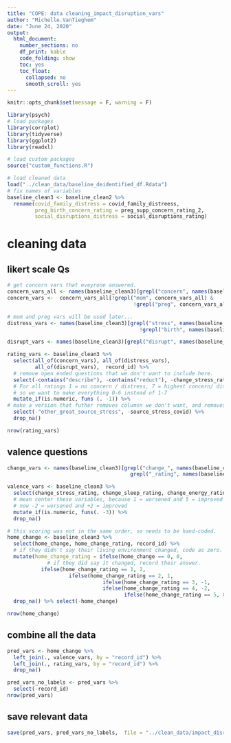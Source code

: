 ```yaml
---
title: "COPE: data cleaning_impact_disruption_vars"
author: "Michelle.VanTieghem"
date: "June 24, 2020"
output:
  html_document:
    number_sections: no
    df_print: kable
    code_folding: show
    toc: yes
    toc_float:
      collapsed: no
      smooth_scroll: yes
---
```



```r
knitr::opts_chunk$set(message = F, warning = F)

library(psych)
# load packages
library(corrplot)
library(tidyverse)
library(ggplot2)
library(readxl)

# load custom packages
source("custom_functions.R")

```

```r
# load cleaned data
load("../clean_data/baseline_deidentified_df.Rdata")
# fix names of variables
baseline_clean3 <- baseline_clean2 %>%
  rename(covid_family_distress = covid_family_distreess,
         preg_birth_concern_rating = preg_supp_concern_rating_2,
         social_disruptions_distress = social_disruptions_rating)
```


#  cleaning data 
## likert scale Qs
```r

# get concern vars that eveyrone answered.
concern_vars_all <- names(baseline_clean3)[grepl("concern", names(baseline_clean3))]
concern_vars <-  concern_vars_all[!grepl("mom", concern_vars_all) & 
                                         !grepl("preg", concern_vars_all)]

# mom and preg vars will be used later...
distress_vars <- names(baseline_clean3)[grepl("stress", names(baseline_clean3)) & 
                                           !grepl("birth", names(baseline_clean3))]

disrupt_vars <- names(baseline_clean3)[grepl("disrupt", names(baseline_clean3))]

rating_vars <- baseline_clean3 %>%
  select(all_of(concern_vars), all_of(distress_vars), 
         all_of(disrupt_vars),  record_id) %>%
  # remove open ended questions that we don't want to include here.
  select(-contains("describe"), -contains("reduct"), -change_stress_rating) %>%
  # For all ratings 1 = no concern / distress, 7 = highest concern/ distress.
  # so we want to make everything 0-6 instead of 1-7 
  mutate_if(is.numeric, funs (. -1)) %>%
# make a version that futher removes columsn we don't want, and removes NAs.
  select(-"other_great_source_stress", -source_stress_covid) %>%
  drop_na()

nrow(rating_vars)
```

##  valence questions
```r
change_vars <- names(baseline_clean3)[grepl("change_", names(baseline_clean3)) &
                                        grepl("_rating", names(baseline_clean3))]

valence_vars <- baseline_clean3 %>%
  select(change_stress_rating, change_sleep_rating, change_energy_rating, impact_covid_valence, record_id) %>%
  # mean center these variables, because 1 = worsened and 5 = improved 
  # now -2 = worsened and +2 = improved 
  mutate_if(is.numeric, funs(. -3)) %>%
  drop_na()

# this scoring was not in the same order, so needs to be hand-coded.
home_change <- baseline_clean3 %>%
  select(home_change, home_change_rating, record_id) %>%
  # if they didn't say their living environment changed, code as zero.
  mutate(home_change_rating = ifelse(home_change == 0, 0,
             # if they did say it changed, record their answer.
           ifelse(home_change_rating == 1, 2,
                    ifelse(home_change_rating == 2, 1, 
                               ifelse(home_change_rating == 3, -1,
                               ifelse(home_change_rating == 4, -2, 
                                      ifelse(home_change_rating == 5, 0, NA))))))) %>%
  drop_na() %>% select(-home_change)

nrow(home_change)
```

## combine all the data
```r
pred_vars <- home_change %>%
  left_join(., valence_vars, by = "record_id") %>%
  left_join(., rating_vars, by = "record_id") %>%
  drop_na()

pred_vars_no_labels <- pred_vars %>%
  select(-record_id)
nrow(pred_vars)

```


## save relevant data 
```r
save(pred_vars, pred_vars_no_labels,  file = "../clean_data/impact_disruption_cleaned.Rda")
```
